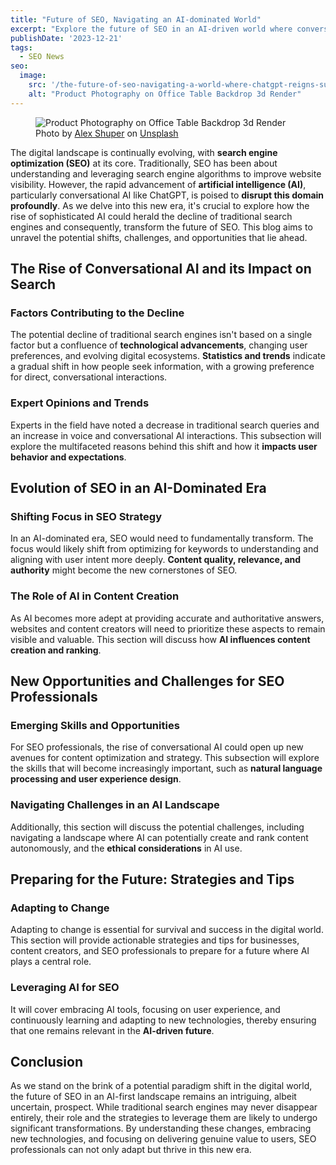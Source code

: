```yaml
---
title: "Future of SEO, Navigating an AI-dominated World"
excerpt: "Explore the future of SEO in an AI-driven world where conversational AI like ChatGPT reshapes search, presenting new challenges and opportunities."
publishDate: '2023-12-21'
tags:
  - SEO News
seo:
  image:
    src: '/the-future-of-seo-navigating-a-world-where-chatgpt-reigns-supreme.webp'
    alt: "Product Photography on Office Table Backdrop 3d Render"
---
```


<figure>
  <Image 
    id="cover-img" 
    src={coverImage} 
    alt="Product Photography on Office Table Backdrop 3d Render" 
    loading="eager" 
    priority={true} 
  />
  <figcaption>Photo by <a href="https://unsplash.com/@alexshuperart?utm_content=creditCopyText&amp;utm_medium=referral&amp;utm_source=unsplash">Alex Shuper</a> on <a href="https://unsplash.com/photos/a-picture-of-a-woman-with-a-dumbbell-in-her-hand-l2nJZnXxkx4?utm_content=creditCopyText&amp;utm_medium=referral&amp;utm_source=unsplash">Unsplash</a></figcaption>
</figure>

The digital landscape is continually evolving, with **search engine optimization (SEO)** at its core. Traditionally, SEO has been about understanding and leveraging search engine algorithms to improve website visibility. However, the rapid advancement of **artificial intelligence (AI)**, particularly conversational AI like ChatGPT, is poised to **disrupt this domain profoundly**. As we delve into this new era, it's crucial to explore how the rise of sophisticated AI could herald the decline of traditional search engines and consequently, transform the future of SEO. This blog aims to unravel the potential shifts, challenges, and opportunities that lie ahead.

## The Rise of Conversational AI and its Impact on Search

### Factors Contributing to the Decline

The potential decline of traditional search engines isn't based on a single factor but a confluence of **technological advancements**, changing user preferences, and evolving digital ecosystems. **Statistics and trends** indicate a gradual shift in how people seek information, with a growing preference for direct, conversational interactions.

### Expert Opinions and Trends

Experts in the field have noted a decrease in traditional search queries and an increase in voice and conversational AI interactions. This subsection will explore the multifaceted reasons behind this shift and how it **impacts user behavior and expectations**.

## Evolution of SEO in an AI-Dominated Era

### Shifting Focus in SEO Strategy

In an AI-dominated era, SEO would need to fundamentally transform. The focus would likely shift from optimizing for keywords to understanding and aligning with user intent more deeply. **Content quality, relevance, and authority** might become the new cornerstones of SEO.

### The Role of AI in Content Creation

As AI becomes more adept at providing accurate and authoritative answers, websites and content creators will need to prioritize these aspects to remain visible and valuable. This section will discuss how **AI influences content creation and ranking**.

## New Opportunities and Challenges for SEO Professionals

### Emerging Skills and Opportunities

For SEO professionals, the rise of conversational AI could open up new avenues for content optimization and strategy. This subsection will explore the skills that will become increasingly important, such as **natural language processing and user experience design**.

### Navigating Challenges in an AI Landscape

Additionally, this section will discuss the potential challenges, including navigating a landscape where AI can potentially create and rank content autonomously, and the **ethical considerations** in AI use.

## Preparing for the Future: Strategies and Tips

### Adapting to Change

Adapting to change is essential for survival and success in the digital world. This section will provide actionable strategies and tips for businesses, content creators, and SEO professionals to prepare for a future where AI plays a central role.

### Leveraging AI for SEO

It will cover embracing AI tools, focusing on user experience, and continuously learning and adapting to new technologies, thereby ensuring that one remains relevant in the **AI-driven future**.

## Conclusion

As we stand on the brink of a potential paradigm shift in the digital world, the future of SEO in an AI-first landscape remains an intriguing, albeit uncertain, prospect. While traditional search engines may never disappear entirely, their role and the strategies to leverage them are likely to undergo significant transformations. By understanding these changes, embracing new technologies, and focusing on delivering genuine value to users, SEO professionals can not only adapt but thrive in this new era.
